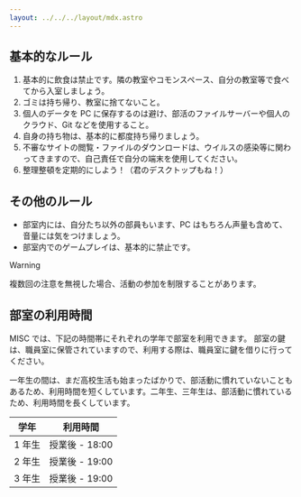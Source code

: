```yaml
---
layout: ../../../layout/mdx.astro
---
```



## 基本的なルール

1. 基本的に飲食は禁止です。隣の教室やコモンスペース、自分の教室等で食べてから入室しましょう。
2. ゴミは持ち帰り、教室に捨てないこと。
3. 個人のデータを PC に保存するのは避け、部活のファイルサーバーや個人のクラウド、Git などを使用すること。
4. 自身の持ち物は、基本的に都度持ち帰りましょう。
5. 不審なサイトの閲覧・ファイルのダウンロードは、ウイルスの感染等に関わってきますので、自己責任で自分の端末を使用してください。
6. 整理整頓を定期的にしよう！（君のデスクトップもね！）

## その他のルール

- 部室内には、自分たち以外の部員もいます、PC はもちろん声量も含めて、音量には気をつけましょう。
- 部室内でのゲームプレイは、基本的に禁止です。

> [!WARNING]
> 複数回の注意を無視した場合、活動の参加を制限することがあります。

## 部室の利用時間

MISC では、下記の時間帯にそれぞれの学年で部室を利用できます。
部室の鍵は、職員室に保管されていますので、利用する際は、職員室に鍵を借りに行ってください。

一年生の間は、まだ高校生活も始まったばかりで、部活動に慣れていないこともあるため、利用時間を短くしています。二年生、三年生は、部活動に慣れているため、利用時間を長くしています。

| 学年   | 利用時間        |
|------|-------------|
| 1 年生 | 授業後 - 18:00 |
| 2 年生 | 授業後 - 19:00 |
| 3 年生 | 授業後 - 19:00 |
